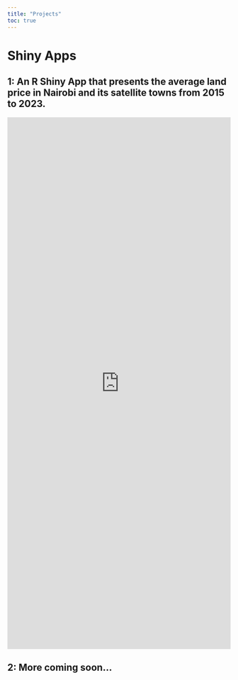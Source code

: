 ```yaml
---
title: "Projects"
toc: true
---
```


# Shiny Apps

## 1: An R Shiny App that presents the average land price in Nairobi and its satellite towns from 2015 to 2023.

<iframe height="1200" width="100%" frameborder="yes" src="https://wokech.shinyapps.io/hass_land_price_app/">

</iframe>

## 2: More coming soon...
